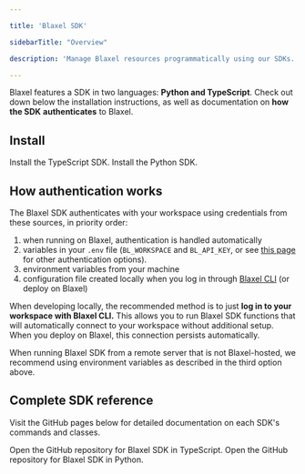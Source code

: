 ```yaml
---

title: 'Blaxel SDK'

sidebarTitle: "Overview"

description: 'Manage Blaxel resources programmatically using our SDKs.'

---
```


Blaxel features a SDK in two languages: **Python and TypeScript**. Check out down below the installation instructions, as well as documentation on **how the SDK** **authenticates** to Blaxel.

## Install

<CardGroup cols={2}>
<Card title="TypeScript SDK" icon="js" href="/sdk-reference/sdk-ts">
Install the TypeScript SDK.
</Card>
<Card title="Python SDK" icon="python" href="/sdk-reference/sdk-python">
Install the Python SDK.
</Card>
</CardGroup>

## How authentication works

The Blaxel SDK authenticates with your workspace using credentials from these sources, in priority order:

1. when running on Blaxel, authentication is handled automatically
2. variables in your `.env` file (`BL_WORKSPACE` and `BL_API_KEY`, or see [this page](../Agents/Variables-and-secrets) for other authentication options). 
3. environment variables from your machine
4. configuration file created locally when you log in through [Blaxel CLI](../cli-reference/introduction) (or deploy on Blaxel)

When developing locally, the recommended method is to just **log in to your workspace with Blaxel CLI.** This allows you to run Blaxel SDK functions that will automatically connect to your workspace without additional setup. When you deploy on Blaxel, this connection persists automatically.

When running Blaxel SDK from a remote server that is not Blaxel-hosted, we recommend using environment variables as described in the third option above.

## Complete SDK reference

Visit the GitHub pages below for detailed documentation on each SDK's commands and classes.

<CardGroup cols={2}>
<Card title="TypeScript SDK" icon="js" href="https://github.com/blaxel-ai/sdk-typescript">
Open the GitHub repository for Blaxel SDK in TypeScript.
</Card>
<Card title="Python SDK" icon="python" href="https://github.com/blaxel-ai/sdk-python">
Open the GitHub repository for Blaxel SDK in Python.
</Card>
</CardGroup>